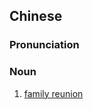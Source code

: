 ==Chinese==
{{zh-forms|s=家庭团圆|type=22}}

===Pronunciation===
{{zh-pron
|m=jiātíng tuányuán
|cat=n
}}

===Noun===
{{zh-noun}}

# [[family reunion]]

{{zh-cat|Family}}